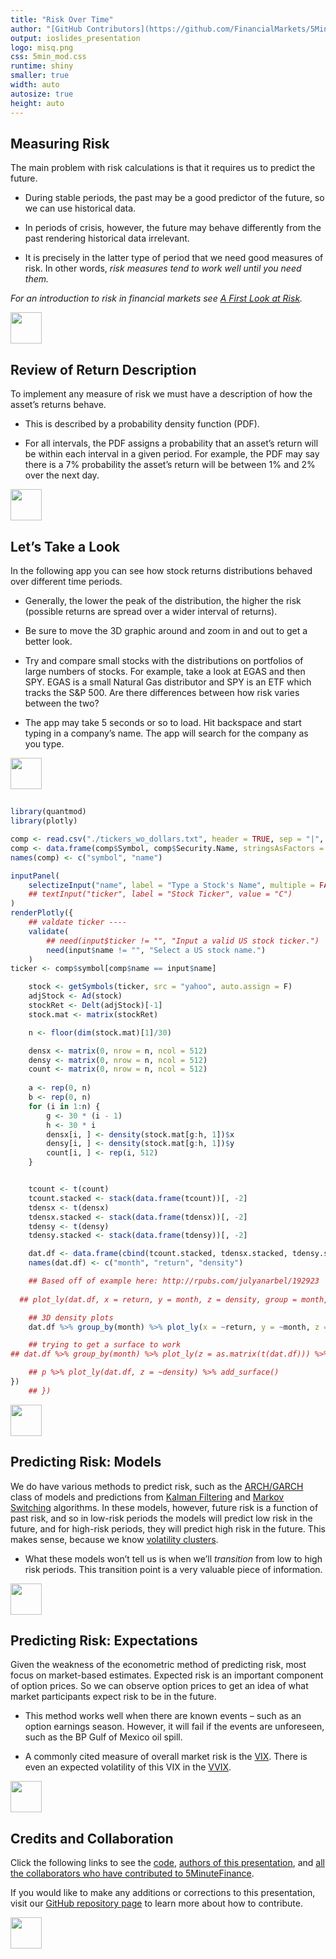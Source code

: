 ```yaml
---
title: "Risk Over Time"
author: "[GitHub Contributors](https://github.com/FinancialMarkets/5MinuteFinance/graphs/contributors)"
output: ioslides_presentation
logo: misq.png
css: 5min_mod.css
runtime: shiny
smaller: true
width: auto
autosize: true
height: auto
---
```




## Measuring Risk

The main problem with risk calculations is that it requires us to predict the future.  

- During stable periods, the past may be a good predictor of the future, so we can use historical data.

- In periods of crisis, however, the future may behave differently from the past rendering historical data irrelevant.

- It is precisely in the latter type of period that we need good measures of risk. In other words, *risk measures tend to work well until you need them.*



*For an introduction to risk in financial markets see [A First Look at Risk](https://micfm.shinyapps.io/what_is_risk).*

<div class="MIfooter"><img src="mi.png" style="height:50px;"></div> 


## Review of Return Description

To implement any measure of risk we must have a description of how the asset's returns behave.  

- This is described by a probability density function (PDF).  

- For all intervals, the PDF assigns a probability that an asset's return will be within each interval in a given period. For example, the PDF may say there is a 7\% probability the asset's return will be between 1\% and 2\% over the next day.  

<div class="MIfooter"><img src="mi.png" style="height:50px;"></div> 

  
## Let's Take a Look

In the following app you can see how stock returns distributions behaved over different time periods. 

-  Generally, the lower the peak of the distribution, the higher the risk (possible returns are spread over a wider interval of returns). 

-  Be sure to move the 3D graphic around and zoom in and out to get a better look.

- Try and compare small stocks with the distributions on portfolios of large numbers of stocks.  For example, take a look at EGAS and then SPY.  EGAS is a small Natural Gas distributor and SPY is an ETF which tracks the S&P 500.  Are there differences between how risk varies between the two?

-  The app may take 5 seconds or so to load.  Hit backspace and start typing in a company's name.  The app will search for the company as you type.

<div class="MIfooter"><img src="mi.png" style="height:50px;"></div> 


## 

```r
library(quantmod)
library(plotly)

comp <- read.csv("./tickers_wo_dollars.txt", header = TRUE, sep = "|", stringsAsFactors = FALSE)
comp <- data.frame(comp$Symbol, comp$Security.Name, stringsAsFactors = FALSE)
names(comp) <- c("symbol", "name")

inputPanel(
    selectizeInput("name", label = "Type a Stock's Name", multiple = FALSE, choices = comp$name)
    ## textInput("ticker", label = "Stock Ticker", value = "C")
)
renderPlotly({
    ## valdate ticker ----
    validate(
        ## need(input$ticker != "", "Input a valid US stock ticker.")
        need(input$name != "", "Select a US stock name.")
    )
ticker <- comp$symbol[comp$name == input$name]

    stock <- getSymbols(ticker, src = "yahoo", auto.assign = F)
    adjStock <- Ad(stock)
    stockRet <- Delt(adjStock)[-1]
    stock.mat <- matrix(stockRet)

    n <- floor(dim(stock.mat)[1]/30)

    densx <- matrix(0, nrow = n, ncol = 512)
    densy <- matrix(0, nrow = n, ncol = 512)
    count <- matrix(0, nrow = n, ncol = 512)
    
    a <- rep(0, n)
    b <- rep(0, n)
    for (i in 1:n) {
        g <- 30 * (i - 1)
        h <- 30 * i
        densx[i, ] <- density(stock.mat[g:h, 1])$x
        densy[i, ] <- density(stock.mat[g:h, 1])$y
        count[i, ] <- rep(i, 512)
    }


    tcount <- t(count)
    tcount.stacked <- stack(data.frame(tcount))[, -2]
    tdensx <- t(densx)
    tdensx.stacked <- stack(data.frame(tdensx))[, -2]
    tdensy <- t(densy)
    tdensy.stacked <- stack(data.frame(tdensy))[, -2]

    dat.df <- data.frame(cbind(tcount.stacked, tdensx.stacked, tdensy.stacked))
    names(dat.df) <- c("month", "return", "density")

    ## Based off of example here: http://rpubs.com/julyanarbel/192923
    
  ## plot_ly(dat.df, x = return, y = month, z = density, group = month, type = "scatter3d", mode = "lines")

    ## 3D density plots
    dat.df %>% group_by(month) %>% plot_ly(x = ~return, y = ~month, z = ~density, type = "scatter3d", mode = "lines")

    ## trying to get a surface to work
## dat.df %>% group_by(month) %>% plot_ly(z = as.matrix(t(dat.df))) %>% add_surface()

    ## p %>% plot_ly(dat.df, z = ~density) %>% add_surface() 
})
    ## })
```

<div class="MIfooter"><img src="mi.png" style="height:50px;"></div> 

<!-- go a bit into ARCH/GARCH models -->

##  Predicting Risk: Models

We do have various methods to predict risk, such as the [ARCH/GARCH](https://en.wikipedia.org/wiki/Autoregressive_conditional_heteroskedasticity) class of models and predictions from [Kalman Filtering](https://en.wikipedia.org/wiki/Kalman_filter) and [Markov Switching](http://complete-markets.com/2014/02/markov-regime-switching-volatility-in-natural-gas-futures-ngh4/) algorithms. In these models, however, future risk is a function of past risk, and so in low-risk periods the models will predict low risk in the future, and for high-risk periods, they will predict high risk in the future.  This makes sense, because we know [volatility clusters](https://en.wikipedia.org/wiki/Volatility_clustering).  

-  What these models won't tell us is when we'll *transition* from low to high risk periods.  This transition point is a very valuable piece of information.

<div class="MIfooter"><img src="mi.png" style="height:50px;"></div> 

##  Predicting Risk: Expectations

Given the weakness of the econometric method of predicting risk, most focus on market-based estimates.  Expected risk is an important component of option prices. So we can observe option prices to get an idea of what market participants expect risk to be in the future.

-  This method works well when there are known events -- such as an option earnings season.  However, it will fail if the events are unforeseen, such as the BP Gulf of Mexico oil spill.

-  A commonly cited measure of overall market risk is the [VIX](https://micfm.shinyapps.io/The_VIX/).  There is even an expected volatility of this VIX in the [VVIX](https://micfm.shinyapps.io/The_VVIX/).

<div class="MIfooter"><img src="mi.png" style="height:50px;"></div> 


## Credits and Collaboration

Click the following links to see the [code](https://github.com/FinancialMarkets/5MinuteFinance/blob/master/Risk/risk_future_past/risk_over_time.Rmd), [authors of this presentation](https://github.com/FinancialMarkets/5MinuteFinance/blame/master/Risk/risk_future_past/risk_over_time.Rmd), and [all the collaborators who have contributed to 5MinuteFinance](https://github.com/FinancialMarkets/5MinuteFinance/graphs/contributors).

If you would like to make any additions or corrections to this presentation, visit our [GitHub repository page](https://github.com/FinancialMarkets/5MinuteFinance#how-to-contribute) to learn more about how to contribute.

<div class="MIfooter"><img src="mi.png" style="height:50px;"></div> 
